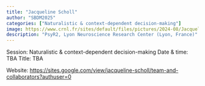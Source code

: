 ```yaml
---
title: "Jacqueline Scholl"
author: "SBDM2025"
categories: ["Naturalistic & context-dependent decision-making"]
image: https://www.crnl.fr/sites/default/files/pictures/2024-08/Jacqueline_Scholl_220px.png
description: "PsyR2, Lyon Neuroscience Research Center (Lyon, France)" 
---
```


Session: Naturalistic & context-dependent decision-making
Date & time: TBA
Title: TBA

Website: [https://sites.google.com/view/jacqueline-scholl/team-and-collaborators?authuser=0](https://sites.google.com/view/jacqueline-scholl/team-and-collaborators?authuser=0)